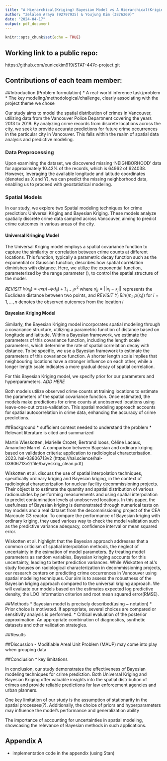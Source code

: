 ```yaml
---
title: "A Hierarchical(Kriging) Bayesian Model vs A Hierarchical(Kriging) Model with R and Stan"
author: "Zelalem Araya (92797935) & Youjung Kim (3876269)"
date: "2024-04-17"
output: pdf_document
---
```


```r
knitr::opts_chunk$set(echo = TRUE)
```

## Working link to a public repo:
https://github.com/eunicekim919/STAT-447c-project.git

## Contributions of each team member:

##Introduction (Problem formulation)
* A real-world inference task/problem
* The key modeling/methodological/challenge, clearly associating with the project theme we chose

Our study aims to model the spatial distribution of crimes in Vancouver, utilizing data from the Vancouver Police Department covering the years 2013 to 2019. By analyzing crime records from discrete locations across the city, we seek to provide accurate predictions for future crime occurrences in the particular city in Vancouver. This falls within the realm of spatial data analysis and predictive modeling.

### Data Preprocessing

Upon examining the dataset, we discovered missing 'NEIGHBORHOOD' data for approximately 10.42% of the records, which is 64962 of 624038. However, leveraging the available longitude and latitude coordinates (denoted as X and Y), we can predict the missing neighborhood data, enabling us to proceed with geostatistical modeling.

### Spatial Models

In our study, we explore two Spatial modeling techniques for crime prediction: Universal Kriging and Bayesian Kriging. These models analyze spatially discrete crime data sampled across Vancouver, aiming to predict crime outcomes in various areas of the city.

#### Universal Kringing Model 

The Universal Kriging model employs a spatial covariance function to capture the similarity or correlation between crime counts at different locations. This function, typically a parametric decay function such as the exponential or Gaussian function, describes how spatial correlation diminishes with distance. Here, we utilize the exponential function, parameterized by the range parameter (\phi), to control the spatial structure of the model.

*REVISIT*
$k(x_{ij}) = exp(-\phi d_{ij}) + \mathbb{1}_{i=j} \sigma^2$
where $d_{ij} = || x_i - x_j ||$ represents the Euclidean distance between two points, and 
*REVISIT*
$Y_i ~ Bin(m_i, p(x_i))$ for $i = 1,\dots, n$ denotes the observed outcomes from the location $i$

#### Bayesian Kriging Model

Similarly, the Bayesian Kriging model incorporates spatial modeling through a covariance structure, utilizing a parametric function of distance based on longitude and latitude. Within a Bayesian framework, we estimate the parameters of this covariance function, including the length scale parameters, which determine the rate of spatial correlation decay with distance. To be specific,  we use a Bayesian framework to estimate the parameters of this covariance function. A shorter length scale implies that neighbouring locations have a stronger influence on each other, while a longer length scale indicates a more gradual decay of spatial correlation. 

For this Bayesian Kriging model, we specify prior for our parameters and hyperparameters. *ADD HERE*

Both models utilize observed crime counts at training locations to estimate the parameters of the spatial covariance function. Once estimated, the models make predictions for crime counts at unobserved locations using leave-one-out cross-validation. This spatial modeling approach accounts for spatial autocorrelation in crime data, enhancing the accuracy of crime predictions.


##Background 
* sufficient context needed to understand the problem
* Relevant literature is cited and summarized

Martin Wieskotten, Marielle Crozet, Bertrand Iooss, Céline Lacaux, Amandine Marrel. A comparison between Bayesian and ordinary kriging based on validation criteria: application to radiological characterisation. 2023. hal-03806713v2 (https://hal.science/hal-03806713v2/file/bayeskrig_clean.pdf)

Wiskotten et al. discuss the use of spatial interpolation techniques, specifically ordinary kriging and Bayesian kriging, in the context of radiological characterization for nuclear facility decommissioning projects. Their object is to estimate the quantity and spatial distribution of various radionuclides by performing measurements and using spatial interpolation to predict contamination levels at unobserved locations. In this paper, the usefulness of Bayesian kriging is demonstrated through numerical tests on toy models and a real dataset from the decommissioning project of the CEA Marcoule G3 reactor. To compare the performance of Bayesian kriging with ordinary kriging, they used various way to check the model validation such as the predictive variance adequacy, confidence interval or mean squared error. 

Wiskotten et al. highlight that the Bayesian approach addresses that a common criticism of spatial interpolation methods, the neglect of uncertainty in the esimation of model parameters. By treating model parameters as random variables, Bayesian kringing accounts for this uncertainty, leading to better prediction variances. While Wiskotten et al.'s study focuses on radiological characterization in decommissioning projects, our research centers on predicting crime occurrences in Vancouver using spatial modeling techniques. Our aim is to assess the robustness of the Bayesian kriging approach compared to the universal kriging approach. We will evaluate our models based on the estimates expected log predictive density, the LOO information criterion and root mean squared error(RMSE).



##Methods 
* Bayesian model is precisely described(using ~ notation)
* Prior choice is motivated. If appropriate, several choices are compared or sensitivity analysis is performed. 
* Critical evaluation of the posterior approximation. An appropriate combination of diagnostics, synthetic datasets and other validation strategies.

##Results 

##Discussion 
- Modifiable Areal Unit Problem (MAUP) may come into play when grouping data

##Conclusion
* key limitations

In conclusion, our study demonstrates the effectiveness of Bayesian modeling techniques for crime prediction. Both Universal Kriging and Bayesian Kriging offer valuable insights into the spatial distribution of crimes and provide reliable predictions for law enforcement agencies and urban planners.

One key limitation of our study is the assumption of stationarity in the spatial processes(?). Additionally, the choice of priors and hyperparameters may influence the model's performance and generalization ability

The importance of accounting for uncertainties in spatial modeling, showcasing the relevance of Bayesian methods in such applications.

## Appendix A
* implementation code in the appendix (using Stan)